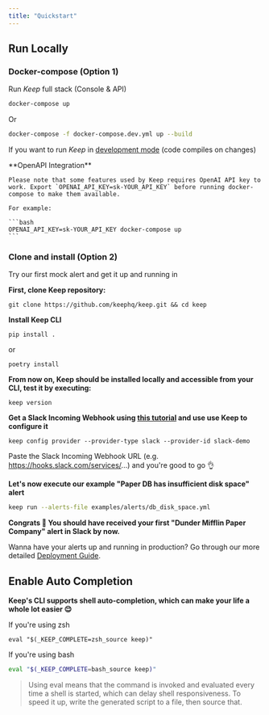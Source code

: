 ```yaml
---
title: "Quickstart"
---
```

## Run Locally

### Docker-compose (Option 1)

Run _Keep_ full stack (Console & API)

```bash
docker-compose up
```
Or

```bash
docker-compose -f docker-compose.dev.yml up --build
```
If you want to run *Keep* in [development mode](https://development-mode-url) (code compiles on changes)

<Note>
    **OpenAPI Integration**

    Please note that some features used by Keep requires OpenAI API key to work. Export `OPENAI_API_KEY=sk-YOUR_API_KEY` before running docker-compose to make them available.

    For example:

    ```bash
    OPENAI_API_KEY=sk-YOUR_API_KEY docker-compose up
    ```
</Note>

### Clone and install (Option 2)
Try our first mock alert and get it up and running in

**First, clone Keep repository:**

```shell
git clone https://github.com/keephq/keep.git && cd keep
```

**Install Keep CLI**

```shell
pip install .
```
or

```shell
poetry install
```

**From now on, Keep should be installed locally and accessible from your CLI, test it by executing:**

```
keep version
```

**Get a Slack Incoming Webhook using [this tutorial](https://api.slack.com/messaging/webhooks) and use use Keep to configure it**

```
keep config provider --provider-type slack --provider-id slack-demo
```
Paste the Slack Incoming Webhook URL (e.g. https://hooks.slack.com/services/...) and you're good to go 👌

**Let's now execute our example "Paper DB has insufficient disk space" alert**

```bash
keep run --alerts-file examples/alerts/db_disk_space.yml
```

**Congrats 🥳 You should have received your first "Dunder Mifflin Paper Company" alert in Slack by now.**

Wanna have your alerts up and running in production? Go through our more detailed [Deployment Guide](https://keephq.wiki/deployment).

## Enable Auto Completion

**Keep's CLI supports shell auto-completion, which can make your life a whole lot easier 😌**

If you're using zsh

```shell title=~/.zshrc
eval "$(_KEEP_COMPLETE=zsh_source keep)"
```

If you're using bash

```bash title=~/.bashrc
eval "$(_KEEP_COMPLETE=bash_source keep)"
```

> Using eval means that the command is invoked and evaluated every time a shell is started, which can delay shell responsiveness. To speed it up, write the generated script to a file, then source that.
